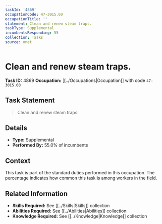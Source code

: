 ```yaml
---
taskId: '4869'
occupationCode: 47-3015.00
occupationTitle: ''
statement: Clean and renew steam traps.
taskType: Supplemental
incumbentsResponding: 55
collection: Tasks
source: onet
---
```

# Clean and renew steam traps.

**Task ID:** 4869
**Occupation:** [[../Occupations|Occupation]] with code `47-3015.00`

## Task Statement

> Clean and renew steam traps.

## Details

- **Type:** Supplemental
- **Performed By:** 55.0% of incumbents

## Context

This task is part of the standard duties performed in this occupation. The percentage indicates how common this task is among workers in the field.

## Related Information

- **Skills Required:** See [[../Skills|Skills]] collection
- **Abilities Required:** See [[../Abilities|Abilities]] collection
- **Knowledge Required:** See [[../Knowledge|Knowledge]] collection

